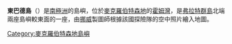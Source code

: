 '''東巴德島'''（{{lang-en|East Budd Island}}）是[[南極洲|南極洲]]的島嶼，位於[[麥克羅伯特森地|麥克羅伯特森地]]的[[霍姆灣|霍姆灣]]，是[[弗拉特群島|弗拉特群島]]北端兩座島嶼較東面的一座，由[[挪威|挪威]]製圖師根據該國探險隊的空中照片繪入地圖。

{{coord|67|35|S|62|51|E|source:GNIS|display=title}}

{{DEFAULTSORT:East Budd Island}}
[[Category:麥克羅伯特森地島嶼|Category:麥克羅伯特森地島嶼]]


{{MacRobertsonLand-geo-stub}}